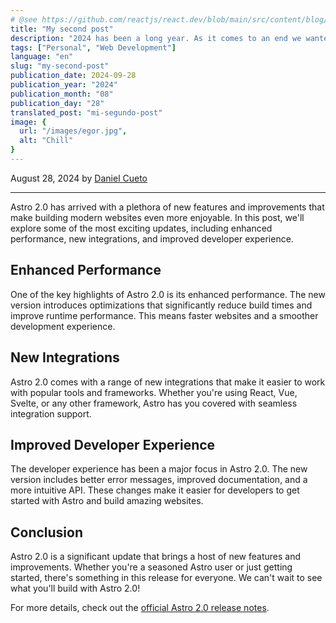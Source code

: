 ```yaml
---
# @see https://github.com/reactjs/react.dev/blob/main/src/content/blog/2020/12/21/data-fetching-with-react-server-components.md
title: "My second post"
description: "2024 has been a long year. As it comes to an end we wanted to share a special Holiday Update on our research into zero-bundle-size React Server Components."
tags: ["Personal", "Web Development"]
language: "en"
slug: "my-second-post"
publication_date: 2024-09-28
publication_year: "2024"
publication_month: "08"
publication_day: "28"
translated_post: "mi-segundo-post"
image: {
  url: "/images/egor.jpg",
  alt: "Chill"
}
---
```


August 28, 2024 by [Daniel Cueto](https://x.com/DCuetoMe)

---

Astro 2.0 has arrived with a plethora of new features and improvements that make building modern websites even more enjoyable. In this post, we'll explore some of the most exciting updates, including enhanced performance, new integrations, and improved developer experience.

## Enhanced Performance

One of the key highlights of Astro 2.0 is its enhanced performance. The new version introduces optimizations that significantly reduce build times and improve runtime performance. This means faster websites and a smoother development experience.

## New Integrations

Astro 2.0 comes with a range of new integrations that make it easier to work with popular tools and frameworks. Whether you're using React, Vue, Svelte, or any other framework, Astro has you covered with seamless integration support.

## Improved Developer Experience

The developer experience has been a major focus in Astro 2.0. The new version includes better error messages, improved documentation, and a more intuitive API. These changes make it easier for developers to get started with Astro and build amazing websites.

## Conclusion

Astro 2.0 is a significant update that brings a host of new features and improvements. Whether you're a seasoned Astro user or just getting started, there's something in this release for everyone. We can't wait to see what you'll build with Astro 2.0!

For more details, check out the [official Astro 2.0 release notes](https://example.com/astro-2.0-release-notes).